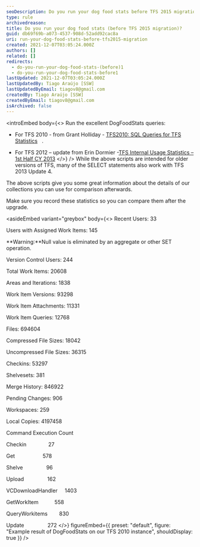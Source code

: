 ```yaml
---
seoDescription: Do you run your dog food stats before TFS 2015 migration? Boost statistics and insights on your Team Foundation Server (TFS) instance with these DogFoodStats queries.
type: rule
archivedreason:
title: Do you run your dog food stats (before TFS 2015 migration)?
guid: db69f69b-a073-4537-908d-52add92cac8a
uri: run-your-dog-food-stats-before-tfs2015-migration
created: 2021-12-07T03:05:24.000Z
authors: []
related: []
redirects:
  - do-you-run-your-dog-food-stats-(before)1
  - do-you-run-your-dog-food-stats-before1
lastUpdated: 2021-12-07T03:05:24.000Z
lastUpdatedBy: Tiago Araújo [SSW]
lastUpdatedByEmail: tiagov8@gmail.com
createdBy: Tiago Araújo [SSW]
createdByEmail: tiagov8@gmail.com
isArchived: false
---
```


<introEmbed
  body={<>
Run the excellent DogFoodStats queries:

* For TFS 2010 - from Grant Holliday - [TFS2010: SQL Queries for TFS Statistics](https://web.archive.org/web/20150921185130/http://blogs.msdn.com/b/granth/archive/2009/10/23/tfs2010-sql-queries-for-tfs-statistics.aspx)   .

* For TFS 2012 – update from Erin Dormier -[TFS Internal Usage Statistics – 1st Half CY 2013](https://devblogs.microsoft.com/devops/tfs-internal-usage-statistics-1st-half-cy-2013-2/?WT.mc_id=DOP-MVP-33518)
  </>}
/>
While the above scripts are intended for older versions of TFS, many of the SELECT statements also work with TFS 2013 Update 4.

The above scripts give you some great information about the details of our collections you can use for comparison afterwards.

Make sure you record these statistics so you can compare them after the upgrade.

<asideEmbed
  variant="greybox"
  body={<>
    Recent Users: 33

Users with Assigned Work Items: 145

**Warning:**Null value is eliminated by an aggregate or other SET operation.

Version Control Users: 244

Total Work Items: 20608

Areas and Iterations: 1838

Work Item Versions: 93298

Work Item Attachments: 11331

Work Item Queries: 12768

Files: 694604

Compressed File Sizes: 18042

Uncompressed File Sizes: 36315

Checkins: 53297

Shelvesets: 381

Merge History: 846922

Pending Changes: 906

Workspaces: 259

Local Copies: 4197458

Command Execution Count

Checkin               27

Get                   578

Shelve                96

Upload                162

VCDownloadHandler     1403

GetWorkItem           558

QueryWorkitems        830

Update                272
  </>}
  figureEmbed={{
    preset: "default",
    figure: "Example result of DogFoodStats on our TFS 2010 instance",
    shouldDisplay: true
  }}
/>
